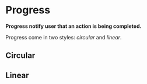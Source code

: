 # Progress

**Progress notify user that an action is being completed.**

Progress come in two styles: _circular_ and _linear_.

## Circular

<DemoBlock demo="circular" disableGrid withThemeSwitcher />

## Linear

<DemoBlock demo="linear" disableGrid withThemeSwitcher />
